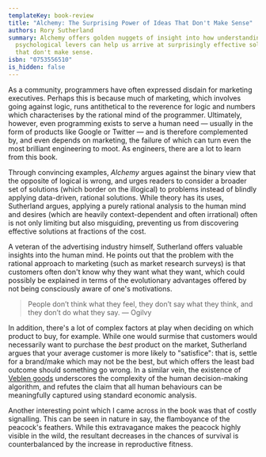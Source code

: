 ```yaml
---
templateKey: book-review
title: "Alchemy: The Surprising Power of Ideas That Don't Make Sense"
authors: Rory Sutherland
summary: Alchemy offers golden nuggets of insight into how understanding
  psychological levers can help us arrive at surprisingly effective solutions
  that don't make sense.
isbn: "0753556510"
is_hidden: false
---
```

As a community, programmers have often expressed disdain for marketing executives. Perhaps this is because much of marketing, which involves going against logic, runs antithetical to the reverence for logic and numbers which characterises by the rational mind of the programmer. Ultimately, however, even programming exists to serve a human need — usually in the form of products like Google or Twitter — and is therefore complemented by, and even depends on marketing, the failure of which can turn even the most brilliant engineering to moot. As engineers, there are a lot to learn from this book.

Through convincing examples, *Alchemy* argues against the binary view that the opposite of logical is wrong, and urges readers to consider a broader set of solutions (which border on the illogical) to problems instead of blindly applying data-driven, rational solutions. While theory has its uses, Sutherland argues, applying a purely rational analysis to the human mind and desires (which are heavily context-dependent and often irrational) often is not only limiting but also misguiding, preventing us from discovering effective solutions at fractions of the cost. 

A veteran of the advertising industry himself, Sutherland offers valuable insights into the human mind. He points out that the problem with the rational approach to marketing (such as market research surveys) is that customers often don't know why they want what they want, which could possibly be explained in terms of the evolutionary advantages offered by not being consciously aware of one's motivations. 

>People don’t think what they feel, they don’t say what they think, and they don’t do what they say. — Ogilvy

In addition, there's a lot of complex factors at play when deciding on which product to buy, for example. While one would surmise that customers would necessarily want to purchase the *best* product on the market, Sutherland argues that your average customer is more likely to "satisfice": that is, settle for a brand/make which may not be the best, but which offers the least bad outcome should something go wrong. In a similar vein, the existence of [Veblen goods](https://www.investopedia.com/terms/v/veblen-good.asp) underscores the complexity of the human decision-making algorithm, and refutes the claim that all human behaviours can be meaningfully captured using standard economic analysis.

Another interesting point which I came across in the book was that of costly signalling. This can be seen in nature in say, the flamboyance of the peacock's feathers. While this extravagance makes the peacock highly visible in the wild, the resultant decreases in the chances of survival is counterbalanced by the increase in reproductive fitness. 


